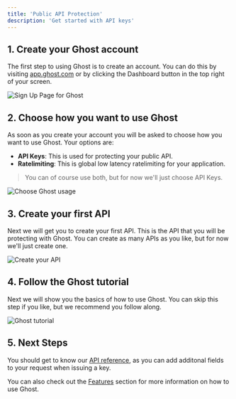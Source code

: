```yaml
---
title: 'Public API Protection'
description: 'Get started with API keys'
---
```


## 1. Create your Ghost account

The first step to using Ghost is to create an account. You can do this by visiting [app.ghost.com](https://app.ghost.com) or by clicking the Dashboard button in the top right of your screen.
<Frame caption="Create your account">
  <img src="/images/sign-up.png" alt="Sign Up Page for Ghost"/>
</Frame>

## 2. Choose how you want to use Ghost

As soon as you create your account you will be asked to choose how you want to use Ghost. Your options are:

- **API Keys**: This is used for protecting your public API.
- **Ratelimiting**: This is global low latency ratelimiting for your application.

> You can of course use both, but for now we'll just choose API Keys.

<Frame caption="Choose how to use Ghost">
  <img src="/images/choose-ghost.png" alt="Choose Ghost usage"/>
</Frame>

## 3. Create your first API

Next we will get you to create your first API. This is the API that you will be protecting with Ghost. You can create as many APIs as you like, but for now we'll just create one.

<Frame caption="Create your API">
  <img src="/images/create-first-api.png" alt="Create your API"/>
</Frame>

## 4. Follow the Ghost tutorial

Next we will show you the basics of how to use Ghost. You can skip this step if you like, but we recommend you follow along.

<Frame caption="Follow the Ghost tutorial">
  <img src="/images/create-root-key.png" alt="Ghost tutorial"/>
</Frame>

## 5. Next Steps

You should get to know our [API reference](/api-reference/authentication), as you can add additonal fields to your request when issuing a key.

You can also check out the [Features](/apis/features/ratelimiting) section for more information on how to use Ghost.
